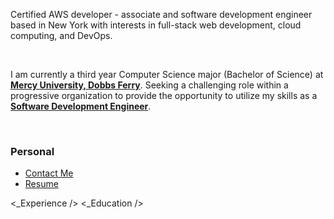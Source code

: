 

<NameTransition />

Certified AWS developer - associate and software development engineer based in New York with interests in full-stack web development, cloud computing, and DevOps.

<br/>

I am currently a third year Computer Science major (Bachelor of Science) at **[Mercy University, Dobbs Ferry](https://mercy.edu/)**. Seeking a challenging role within a progressive organization to provide the opportunity to utilize my skills as a **[Software Development Engineer](https://www.linkedin.com/in/rleehue-joseph/)**.

<br/>


### Personal
- [Contact Me](/say_hi)
- [Resume](/CV.pdf)



<Skills />
<_Experience />
<_Education />
<Projects />